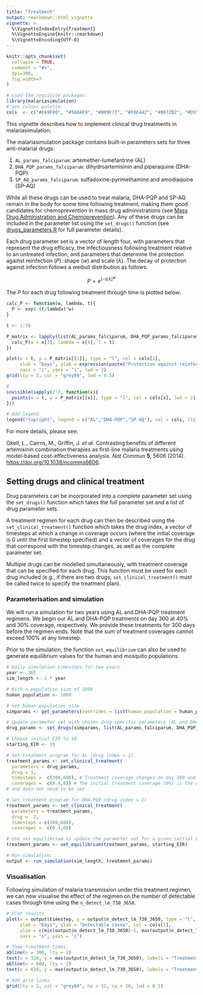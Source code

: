 ```yaml
---
title: "Treatment"
output: rmarkdown::html_vignette
vignette: >
  %\VignetteIndexEntry{Treatment}
  %\VignetteEngine{knitr::rmarkdown}
  %\VignetteEncoding{UTF-8}
---
```


```r
knitr::opts_chunk$set(
  collapse = TRUE,
  comment = "#>",
  dpi=300,
  fig.width=7
)
```

```r
# Load the requisite packages:
library(malariasimulation)
# Set colour palette:
cols  <- c("#E69F00", "#56B4E9", "#009E73", "#F0E442", "#0072B2", "#D55E00", "#CC79A7")
```

This vignette describes how to implement clinical drug treatments in malariasimulation.

The malariasimulation package contains built-in parameters sets for three anti-malarial drugs:

1.  `AL_params_falciparum`: artemether-lumefantrine (AL)
2.  `DHA_PQP_params_falciparum`: dihydroartemisinin and piperaquine (DHA-PQP)
3.  `SP_AQ_params_falciparum`: sulfadoxine-pyrimethamine and amodiaquine (SP-AQ)

While all these drugs can be used to treat malaria, DHA-PQP and SP-AQ remain in the body for some time following treatment, making them good candidates for chemoprevention in mass drug administrations (see [Mass Drug Administration and Chemoprevention](https://mrc-ide.github.io/malariasimulation/articles/MDA.html)). Any of these drugs can be included in the parameter list using the `set_drugs()` function (see [drugs_parameters.R](https://github.com/mrc-ide/malariasimulation/blob/master/R/drug_parameters.R) for full parameter details).

Each drug parameter set is a vector of length four, with parameters that represent the drug efficacy, the infectiousness following treatment relative to an untreated infection, and parameters that determine the protection against reinfection ($P$): shape ($w$) and scale ($\lambda$). The decay of protection against infection follows a weibull distribution as follows:

$$P = e^{{(-t/\lambda)}^w}$$

The $P$ for each drug following treatment through time is plotted below.

```r
calc_P <- function(w, lambda, t){
  P <- exp(-(t/lambda)^w)
}

t <- 1:70

P_matrix <- lapply(list(AL_params_falciparum, DHA_PQP_params_falciparum, SP_AQ_params_falciparum), function(x){
  calc_P(w = x[3], lambda = x[4], t = t)
})

plot(x = t, y = P_matrix[[1]], type = "l", col = cols[1],
     xlab = "Days", ylab = expression(paste("Protection against reinfection (",italic(P),")")),
     xaxs = "i", yaxs = "i", lwd = 2)
grid(lty = 2, col = "grey80", lwd = 0.5)

# 
invisible(sapply(2:3, function(x){
  points(x = t, y = P_matrix[[x]], type = "l", col = cols[x], lwd = 2)
}))

# Add legend
legend("topright", legend = c("AL","DHA-PQP","SP-AQ"), col = cols, lty = 1, lwd = 2, cex = 0.8)
```

For more details, please see:

Okell, L., Cairns, M., Griffin, J. *et al.* Contrasting benefits of different artemisinin combination therapies as first-line malaria treatments using model-based cost-effectiveness analysis. *Nat Commun* **5**, 5606 (2014). <https://doi.org/10.1038/ncomms6606>.

## Setting drugs and clinical treatment

Drug parameters can be incorporated into a complete parameter set using the `set_drugs()` function which takes the full parameter set and a list of drug parameter sets.

A treatment regimen for each drug can then be described using the `set_clinical_treatment()` function which takes the drug index, a vector of timesteps at which a change in coverage occurs (where the initial coverage is 0 until the first timestep specified) and a vector of coverages for the drug that correspond with the timestep changes, as well as the complete parameter set.

Multiple drugs can be modelled simultaneously, with treatment coverage that can be specified for each drug. This function must be used for each drug included (e.g., if there are two drugs, `set_clinical_treatment()` must be called twice to specify the treatment plan).

### Parameterisation and simulation

We will run a simulation for two years using AL and DHA-PQP treatment regimens. We begin our AL and DHA-PQP treatments on day 300 at 40% and 30% coverage, respectively. We provide these treatments for 300 days before the regimen ends. Note that the sum of treatment coverages cannot exceed 100% at any timestep.

Prior to the simulation, the function `set_equilibrium` can also be used to generate equilibrium values for the human and mosquito populations.

```r
# Daily simulation timesteps for two years
year <- 365
sim_length <- 2 * year

# With a population size of 1000
human_population <- 1000

# Set human population size
simparams <- get_parameters(overrides = list(human_population = human_population))

# Update parameter set with chosen drug-specific parameters (AL and DHA/PQP)
drug_params <- set_drugs(simparams, list(AL_params_falciparum, DHA_PQP_params_falciparum))

# Choose initial EIR to 10
starting_EIR <- 10 

# Set treatment program for AL (drug index = 1)
treatment_params <- set_clinical_treatment(
  parameters = drug_params,
  drug = 1,
  timesteps =  c(300,600), # Treatment coverage changes on day 300 and day 600
  coverages =  c(0.4,0)) # The initial treatment coverage (0%) is the default 
# and does not need to be set

# Set treatment program for DHA-PQP (drug index = 2)
treatment_params <- set_clinical_treatment(
  parameters = treatment_params,
  drug =  2,
  timesteps = c(300,600),
  coverages =  c(0.3,0)) 

# Use set_equilibrium to update the parameter set for a given initial EIR
treatment_params <- set_equilibrium(treatment_params, starting_EIR)

# Run simulation:
output <- run_simulation(sim_length, treatment_params)

```

### Visualisation

Following simulation of malaria transmission under this treatment regimen, we can now visualise the effect of the regimen on the number of detectable cases through time using the `n_detect_lm_730_3650`.

```r
# Plot results
plot(x = output$timestep, y = output$n_detect_lm_730_3650, type = "l",
     xlab = "Days", ylab = "Detectable cases", col = cols[1],
     ylim = c(min(output$n_detect_lm_730_3650)-1, max(output$n_detect_lm_730_3650)+7),
     xaxs = "i", yaxs = "i")

# Show treatment times
abline(v = 300, lty = 2)
text(x = 310, y = max(output$n_detect_lm_730_3650), labels = "Treatment\nbegins", adj = 0, cex = 0.8)
abline(v = 600, lty = 2)
text(x = 610, y = max(output$n_detect_lm_730_3650), labels = "Treatment\nends", adj = 0, cex = 0.8)

# Add grid lines
grid(lty = 2, col = "grey80", nx = 11, ny = 10, lwd = 0.5)
```
